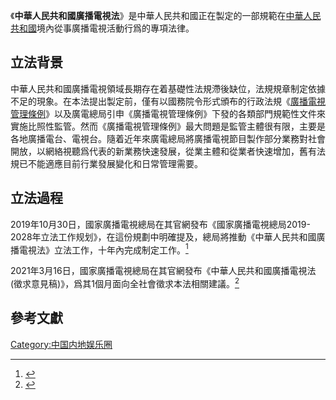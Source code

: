 {{For|中華民國製定的相關法律|廣電三法}}
{{Legal}}
{{Infobox PRC legislation
| 名称 = 中華人民共和國廣播電視法
| 简称 = 廣播電視法
| 起草机关 = [[國家廣播電視總局|國家廣播電視總局]]
| 提案机关 = [[中華人民共和國國務院|中華人民共和國國務院]]
| 公布日期 = 
| 施行日期 =  
| 类别= 普通法律
| wikisource = 中华人民共和国广播电视法
| pdf = 
| flk-id = 
|议会届次 = 
| 现状 = 审议
<!-- 立法 -->
| 立法计划 = 
| 专门委员会 =
| 一审 = 
| 征求1 = 
| 二审 = 
| 征求2 = 
| 三审 = 
| 征求3 = 
| 法案撤回日期 = 
| 常委会提请审议 = 
| 征求4 = 
| 人大审议 = 
| 人大常委会通过日期 = 
| 人大通过日期 = 
| 国务院通过日期 = 
| 公布者 = 
| 公布命令 = 
| 自定义立法过程 = 
<!-- 修正 -->
| 修正次数 = 
| 最新修正日期 = 
| 修正案 = 
<!-- 废止 -->
| 废止日期 = 
| 被取代 = 
| 自定义废止过程 = 
}}
《'''中華人民共和國廣播電視法'''》是中華人民共和國正在製定的一部規範在[[中華人民共和國|中華人民共和國]]境內從事廣播電視活動行爲的專項法律。

== 立法背景 ==
中華人民共和國廣播電視領域長期存在着基礎性法規滯後缺位，法規規章制定依據不足的現象。在本法提出製定前，僅有以國務院令形式頒布的行政法規《[[s:广播电视管理条例|廣播電視管理條例]]》以及廣電總局引申《廣播電視管理條例》下發的各類部門規範性文件來實施比照性監管。然而《廣播電視管理條例》最大問題是監管主體很有限，主要是各地廣播電台、電視台。隨着近年來廣電總局將廣播電視節目製作部分業務對社會開放，以網絡視聽爲代表的新業務快速發展，從業主體和從業者快速增加，舊有法規已不能適應目前行業發展變化和日常管理需要。

== 立法過程 ==
2019年10月30日，國家廣播電視總局在其官網發布《國家廣播電視總局2019-2028年立法工作规划》，在這份規劃中明確提及，總局將推動《中華人民共和國廣播電視法》立法工作，十年內完成制定工作。<ref>{{Cite web|title=国家广播电视总局关于印发《国家广播电视总局2019-2028年立法工作规划》的通知|url=http://www.nrta.gov.cn/art/2019/10/28/art_113_47924.html|accessdate=2021-04-11|work=國家廣播電視總局|archive-date=2021-04-11|archive-url=https://web.archive.org/web/20210411103311/http://www.nrta.gov.cn/art/2019/10/28/art_113_47924.html}}</ref>

2021年3月16日，國家廣播電視總局在其官網發布《中華人民共和國廣播電視法(徵求意見稿)》，爲其1個月面向全社會徵求本法相關建議。<ref>{{Cite web|title=国家广播电视总局关于公开征求《中华人民共和国广播电视法(征求意见稿)》意见的通知|url=http://www.nrta.gov.cn/art/2021/3/16/art_113_55407.html|accessdate=2021-04-11|work=國家廣播電視總局|archive-date=2021-03-25|archive-url=https://web.archive.org/web/20210325014714/http://www.nrta.gov.cn/art/2021/3/16/art_113_55407.html}}</ref>
== 參考文獻 ==
<references />

[[Category:中国内地娱乐圈|Category:中国内地娱乐圈]]